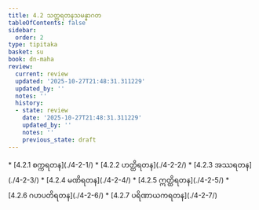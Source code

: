 ```yaml
---
title: 4.2 သတ္တရတနသမန္နာဂတ
tableOfContents: false
sidebar:
  order: 2
type: tipitaka
basket: su
book: dn-maha
review:
  current: review
  updated: '2025-10-27T21:48:31.311229'
  updated_by: ''
  notes: ''
  history:
  - state: review
    date: '2025-10-27T21:48:31.311229'
    updated_by: ''
    notes: ''
    previous_state: draft
---
```



<ReviewStatus review={frontmatter.review} showDetails={true} />

<HypothesisAnnotation frontmatter={frontmatter} />

<DynamicBreadcrumb />



<TableOfContents book="dn-maha" section="4.2">
* [4.2.1 စက္ကရတန](./4-2-1/)
* [4.2.2 ဟတ္ထိရတန](./4-2-2/)
* [4.2.3 အဿရတန](./4-2-3/)
* [4.2.4 မဏိရတန](./4-2-4/)
* [4.2.5 ဣတ္ထိရတန](./4-2-5/)
* [4.2.6 ဂဟပတိရတန](./4-2-6/)
* [4.2.7 ပရိဏာယကရတန](./4-2-7/)
</TableOfContents>